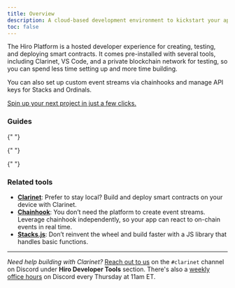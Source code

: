 ```yaml
---
title: Overview
description: A cloud-based development environment to kickstart your app development on Stacks.
toc: false
---
```


The Hiro Platform is a hosted developer experience for creating, testing, and deploying smart contracts. It comes pre-installed with several tools, including Clarinet, VS Code, and a private blockchain network for testing, so you can spend less time setting up and more time building.

You can also set up custom event streams via chainhooks and manage API keys for Stacks and Ordinals.

[Spin up your next project in just a few clicks.](/stacks/platform/guides/create-project)

### Guides

<Cards>
  <Card 
    href="/platform/guides/create-project"
    title="Create a new project"
    description="Choose from a set of starter templates or import your existing GitHub repo."
  />

{" "}

<Card
  href="/platform/guides/build-contract"
  title="Develop smart contracts"
  description="Start building immediately with zero installations required."
/>

{" "}

<Card
  href="/platform/guides/create-chainhooks"
  title="Create event streams"
  description="Create and manage webhook-like triggers that react to on-chain events in real time."
/>

{" "}

<Card
  href="/platform/guides/deployment-plans"
  title="Deploy your code"
  description="Deploy your project with customizable deployment plans that can handle contract dependencies."
/>

  <Card 
    href="/platform/guides/devnet"
    title="Iterate rapidly with devnet"
    description="Leverage devnet, a private instance of the blockchain, for rapid feedback loops and a better debugging experience."
  />
</Cards>

### Related tools

- **[Clarinet](/stacks/clarinet)**: Prefer to stay local? Build and deploy smart contracts on your device with Clarinet.
- **[Chainhook](/stacks/chainhook)**: You don’t need the platform to create event streams. Leverage chainhook independently, so your app can react to on-chain events in real time.
- **[Stacks.js](/stacks/stacks.js)**: Don’t reinvent the wheel and build faster with a JS library that handles basic functions.

---

_Need help building with Clarinet?_  [Reach out to us](https://stacks.chat/) on the `#clarinet` channel on Discord under **Hiro Developer Tools** section. There's also a [weekly office hours](https://events.stacks.co/event/HD16484710) on Discord every Thursday at 11am ET.
